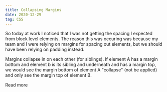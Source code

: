 ```yaml
---
title: Collapsing Margins
date: 2020-12-29
tag: CSS
---
```


So today at work I noticed that I was not getting the spacing I expected from
block level elements. The reason this was occuring was because my team and I
were relying on margins for spacing out elements, but we should have been
relying on padding instead.

Margins collapse in on each other (for siblings). If element A has a margin
bottom and element b is its sibling and underneath and has a margin top, we
would see the margin bottom of element A "collapse" (not be applied) and only
see the margin top of element B.

<TextLink href="https://stackoverflow.com/questions/9519841/why-does-this-css-margin-top-style-not-work">
  Read more
</TextLink>
